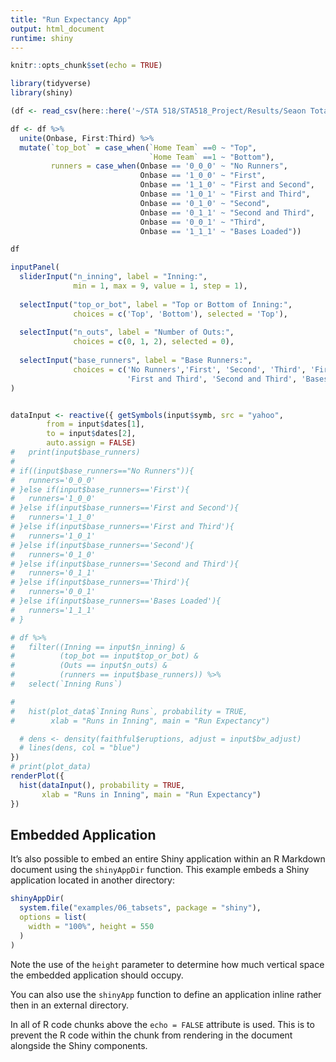 ```yaml
---
title: "Run Expectancy App"
output: html_document
runtime: shiny
---
```


```r
knitr::opts_chunk$set(echo = TRUE)
```

```r
library(tidyverse)
library(shiny)
```

```r
(df <- read_csv(here::here('~/STA 518/STA518_Project/Results/Seaon Total Innings.csv')))
```

```r
df <- df %>% 
  unite(Onbase, First:Third) %>% 
  mutate(`top_bot` = case_when(`Home Team` ==0 ~ "Top",
                               `Home Team` ==1 ~ "Bottom"),
         runners = case_when(Onbase == '0_0_0' ~ "No Runners",
                             Onbase == '1_0_0' ~ "First",
                             Onbase == '1_1_0' ~ "First and Second",
                             Onbase == '1_0_1' ~ "First and Third",
                             Onbase == '0_1_0' ~ "Second",
                             Onbase == '0_1_1' ~ "Second and Third",
                             Onbase == '0_0_1' ~ "Third",
                             Onbase == '1_1_1' ~ "Bases Loaded"))

df
```


```r
inputPanel(
  sliderInput("n_inning", label = "Inning:",
              min = 1, max = 9, value = 1, step = 1),
  
  selectInput("top_or_bot", label = "Top or Bottom of Inning:",
              choices = c('Top', 'Bottom'), selected = 'Top'),
  
  selectInput("n_outs", label = "Number of Outs:",
              choices = c(0, 1, 2), selected = 0),
  
  selectInput("base_runners", label = "Base Runners:",
              choices = c('No Runners','First', 'Second', 'Third', 'First and Second',
                          'First and Third', 'Second and Third', 'Bases Loaded'), selected = "No Runners"),
)


dataInput <- reactive({ getSymbols(input$symb, src = "yahoo",
        from = input$dates[1],
        to = input$dates[2],
        auto.assign = FALSE)
#   print(input$base_runners)
#   
# if((input$base_runners=="No Runners")){
#   runners='0_0_0'
# }else if(input$base_runners=='First'){
#   runners='1_0_0'
# }else if(input$base_runners=='First and Second'){
#   runners='1_1_0'
# }else if(input$base_runners=='First and Third'){
#   runners='1_0_1'
# }else if(input$base_runners=='Second'){
#   runners='0_1_0'
# }else if(input$base_runners=='Second and Third'){
#   runners='0_1_1'
# }else if(input$base_runners=='Third'){
#   runners='0_0_1'
# }else if(input$base_runners=='Bases Loaded'){
#   runners='1_1_1'
# }

# df %>% 
#   filter((Inning == input$n_inning) &
#          (top_bot == input$top_or_bot) &
#          (Outs == input$n_outs) &
#          (runners == input$base_runners)) %>% 
#   select(`Inning Runs`)

# 
#   hist(plot_data$`Inning Runs`, probability = TRUE,
#        xlab = "Runs in Inning", main = "Run Expectancy")

  # dens <- density(faithful$eruptions, adjust = input$bw_adjust)
  # lines(dens, col = "blue")
})
# print(plot_data)
renderPlot({
  hist(dataInput(), probability = TRUE,
       xlab = "Runs in Inning", main = "Run Expectancy")
})

```



## Embedded Application

It's also possible to embed an entire Shiny application within an R Markdown document using the `shinyAppDir` function. This example embeds a Shiny application located in another directory:

```r
shinyAppDir(
  system.file("examples/06_tabsets", package = "shiny"),
  options = list(
    width = "100%", height = 550
  )
)
```

Note the use of the `height` parameter to determine how much vertical space the embedded application should occupy.

You can also use the `shinyApp` function to define an application inline rather then in an external directory.

In all of R code chunks above the `echo = FALSE` attribute is used. This is to prevent the R code within the chunk from rendering in the document alongside the Shiny components.



